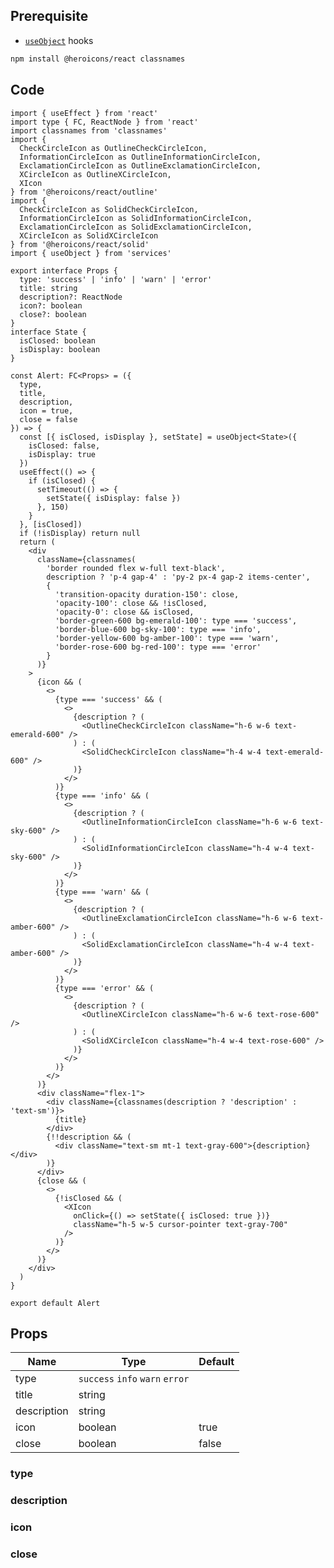 
## Prerequisite

- [`useObject`](/docs/hooks/useObject) hooks

```bash npm2yarn
npm install @heroicons/react classnames
```

## Code

```tsx title="components/Alert/index.tsx"
import { useEffect } from 'react'
import type { FC, ReactNode } from 'react'
import classnames from 'classnames'
import {
  CheckCircleIcon as OutlineCheckCircleIcon,
  InformationCircleIcon as OutlineInformationCircleIcon,
  ExclamationCircleIcon as OutlineExclamationCircleIcon,
  XCircleIcon as OutlineXCircleIcon,
  XIcon
} from '@heroicons/react/outline'
import {
  CheckCircleIcon as SolidCheckCircleIcon,
  InformationCircleIcon as SolidInformationCircleIcon,
  ExclamationCircleIcon as SolidExclamationCircleIcon,
  XCircleIcon as SolidXCircleIcon
} from '@heroicons/react/solid'
import { useObject } from 'services'

export interface Props {
  type: 'success' | 'info' | 'warn' | 'error'
  title: string
  description?: ReactNode
  icon?: boolean
  close?: boolean
}
interface State {
  isClosed: boolean
  isDisplay: boolean
}

const Alert: FC<Props> = ({
  type,
  title,
  description,
  icon = true,
  close = false
}) => {
  const [{ isClosed, isDisplay }, setState] = useObject<State>({
    isClosed: false,
    isDisplay: true
  })
  useEffect(() => {
    if (isClosed) {
      setTimeout(() => {
        setState({ isDisplay: false })
      }, 150)
    }
  }, [isClosed])
  if (!isDisplay) return null
  return (
    <div
      className={classnames(
        'border rounded flex w-full text-black',
        description ? 'p-4 gap-4' : 'py-2 px-4 gap-2 items-center',
        {
          'transition-opacity duration-150': close,
          'opacity-100': close && !isClosed,
          'opacity-0': close && isClosed,
          'border-green-600 bg-emerald-100': type === 'success',
          'border-blue-600 bg-sky-100': type === 'info',
          'border-yellow-600 bg-amber-100': type === 'warn',
          'border-rose-600 bg-red-100': type === 'error'
        }
      )}
    >
      {icon && (
        <>
          {type === 'success' && (
            <>
              {description ? (
                <OutlineCheckCircleIcon className="h-6 w-6 text-emerald-600" />
              ) : (
                <SolidCheckCircleIcon className="h-4 w-4 text-emerald-600" />
              )}
            </>
          )}
          {type === 'info' && (
            <>
              {description ? (
                <OutlineInformationCircleIcon className="h-6 w-6 text-sky-600" />
              ) : (
                <SolidInformationCircleIcon className="h-4 w-4 text-sky-600" />
              )}
            </>
          )}
          {type === 'warn' && (
            <>
              {description ? (
                <OutlineExclamationCircleIcon className="h-6 w-6 text-amber-600" />
              ) : (
                <SolidExclamationCircleIcon className="h-4 w-4 text-amber-600" />
              )}
            </>
          )}
          {type === 'error' && (
            <>
              {description ? (
                <OutlineXCircleIcon className="h-6 w-6 text-rose-600" />
              ) : (
                <SolidXCircleIcon className="h-4 w-4 text-rose-600" />
              )}
            </>
          )}
        </>
      )}
      <div className="flex-1">
        <div className={classnames(description ? 'description' : 'text-sm')}>
          {title}
        </div>
        {!!description && (
          <div className="text-sm mt-1 text-gray-600">{description}</div>
        )}
      </div>
      {close && (
        <>
          {!isClosed && (
            <XIcon
              onClick={() => setState({ isClosed: true })}
              className="h-5 w-5 cursor-pointer text-gray-700"
            />
          )}
        </>
      )}
    </div>
  )
}

export default Alert
```

## Props

| Name              | Type                            | Default |
| ----------------- | ------------------------------- | ------- |
| type<Required />  | `success` `info` `warn` `error` |         |
| title<Required /> | string                          |         |
| description       | string                          |         |
| icon              | boolean                         | true    |
| close             | boolean                         | false   |

### type

<div class="arrange">
  <Alert type="success" title="Success" />
  <Alert type="info" title="Info" />
  <Alert type="warn" title="Warn" />
  <Alert type="error" title="Error" />
</div>

### description

<div class="arrange">
  <Alert type="success" title="Success" description="description" />
  <Alert type="info" title="Info" description="description" />
  <Alert type="warn" title="Warn" description="description" />
  <Alert type="error" title="Error" description="description" />
</div>

### icon

<div class="arrange">
  <Alert type="success" title="icon" />
  <Alert type="success" title="No icon" icon={false} />
</div>

### close

<div class="arrange">
  <Alert type="success" title="Close" close />
</div>
